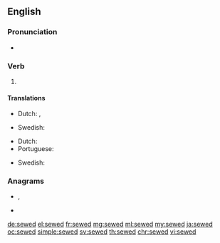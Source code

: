 ==English==

===Pronunciation===
* {{a|US}} {{IPA|/ˈsəʊd/|lang=en}}

===Verb===
{{head|en|verb form}}

# {{en-past of|sew}}

====Translations====
{{trans-top|past tense of sew}}
* Dutch: {{t+|nl|naaide}}, {{t+|nl|naaiden}}
{{trans-mid}}
* Swedish: {{t+|sv|sytt}}
{{trans-bottom}}
{{trans-top|past participle of sew}}
* Dutch: {{t+|nl|genaaid}}
* Portuguese: {{t+|pt|cosido}}
{{trans-mid}}
* Swedish: {{t+|sv|sydd}}
{{trans-bottom}}

===Anagrams===
* {{l|en|swede}}, {{l|en|Swede}}
* {{l|en|weeds}}

[[de:sewed]]
[[el:sewed]]
[[fr:sewed]]
[[mg:sewed]]
[[ml:sewed]]
[[my:sewed]]
[[ja:sewed]]
[[oc:sewed]]
[[simple:sewed]]
[[sv:sewed]]
[[th:sewed]]
[[chr:sewed]]
[[vi:sewed]]